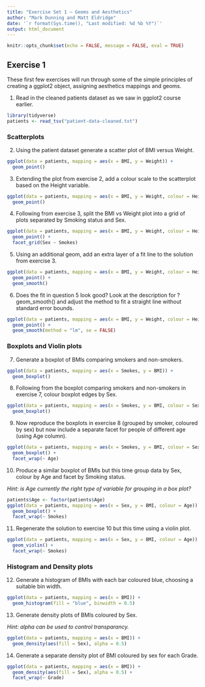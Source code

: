 ```yaml
---
title: "Exercise Set 1 — Geoms and Aesthetics"
author: "Mark Dunning and Matt Eldridge"
date: '`r format(Sys.time(), "Last modified: %d %b %Y")`'
output: html_document
---
```



```r
knitr::opts_chunk$set(echo = FALSE, message = FALSE, eval = TRUE)
```


## Exercise 1

These first few exercises will run through some of the simple principles of creating a ggplot2 object, assigning aesthetics mappings and geoms.


1. Read in the cleaned patients dataset as we saw in ggplot2 course earlier.

```r
library(tidyverse)
patients <- read_tsv("patient-data-cleaned.txt")
```

### Scatterplots

2. Using the patient dataset generate a scatter plot of BMI versus Weight.

```r
ggplot(data = patients, mapping = aes(x = BMI, y = Weight)) +
  geom_point()
```

3. Extending the plot from exercise 2, add a colour scale to the scatterplot based on the Height variable.

```r
ggplot(data = patients, mapping = aes(x = BMI, y = Weight, colour = Height)) +
  geom_point()
```

4. Following from exercise 3, split the BMI vs Weight plot into a grid of plots separated by Smoking status and Sex.

```r
ggplot(data = patients, mapping = aes(x = BMI, y = Weight, colour = Height)) +
  geom_point() +
  facet_grid(Sex ~ Smokes)
```

5. Using an additional geom, add an extra layer of a fit line to the solution from exercise 3.

```r
ggplot(data = patients, mapping = aes(x = BMI, y = Weight, colour = Height)) +
  geom_point() +
  geom_smooth()
```

6. Does the fit in question 5 look good? Look at the description for ?geom_smooth() and adjust the method to fit a straight line without standard error bounds.

```r
ggplot(data = patients, mapping = aes(x = BMI, y = Weight, colour = Height)) +
  geom_point() +
  geom_smooth(method = "lm", se = FALSE)
```

### Boxplots and Violin plots

7. Generate a boxplot of BMIs comparing smokers and non-smokers.

```r
ggplot(data = patients, mapping = aes(x = Smokes, y = BMI)) +
  geom_boxplot()
```


8. Following from the boxplot comparing smokers and non-smokers in exercise 7, colour boxplot edges by Sex.

```r
ggplot(data = patients, mapping = aes(x = Smokes, y = BMI, colour = Sex)) +
  geom_boxplot()
```

9. Now reproduce the boxplots in exercise 8 (grouped by smoker, coloured by sex) but now include a separate facet for people of different age (using Age column).

```r
ggplot(data = patients, mapping = aes(x = Smokes, y = BMI, colour = Sex)) +
  geom_boxplot() +
  facet_wrap(~ Age)
```

10. Produce a similar boxplot of BMIs but this time group data by Sex, colour by Age and facet by Smoking status.

_Hint: is Age currently the right type of variable for grouping in a box plot?_

```r
patients$Age <- factor(patients$Age)
ggplot(data = patients, mapping = aes(x = Sex, y = BMI, colour = Age)) +
  geom_boxplot() +
  facet_wrap(~ Smokes)
```

11. Regenerate the solution to exercise 10 but this time using a violin plot.

```r
ggplot(data = patients, mapping = aes(x = Sex, y = BMI, colour = Age)) +
  geom_violin() +
  facet_wrap(~ Smokes)
```


### Histogram and Density plots

12. Generate a histogram of BMIs with each bar coloured blue, choosing a suitable bin width.

```r
ggplot(data = patients, mapping = aes(x = BMI)) +
  geom_histogram(fill = "blue", binwidth = 0.5)
```

13. Generate density plots of BMIs coloured by Sex.

_Hint: alpha can be used to control transparancy._

```r
ggplot(data = patients, mapping = aes(x = BMI)) +
  geom_density(aes(fill = Sex), alpha = 0.5)
```

14. Generate a separate density plot of BMI coloured by sex for each Grade.
```r
ggplot(data = patients, mapping = aes(x = BMI)) +
  geom_density(aes(fill = Sex), alpha = 0.5) +
  facet_wrap(~ Grade)
```


<br>


